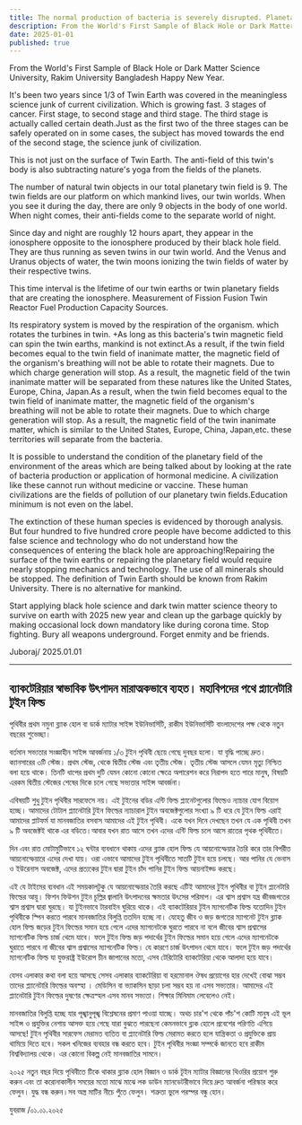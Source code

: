 ```yaml
---
title: The normal production of bacteria is severely disrupted. Planetary Twin Fields on Catastrophe Path
description: From the World's First Sample of Black Hole or Dark Matter Science University, Rakim University Bangladesh Happy New Year.
date: 2025-01-01
published: true
---
```


From the World's First Sample of Black Hole or Dark Matter Science University, Rakim University Bangladesh Happy New Year.


It's been two years since 1/3 of Twin Earth was covered in the meaningless science junk of current civilization. Which is growing fast.  3 stages of cancer. First stage, to second stage and third stage. The third stage is actually called certain death.Just as the first two of the three stages can be safely operated on in some cases, the subject has moved towards the end of the second stage, the science junk of civilization. 


This is not just on the surface of Twin Earth. The anti-field of this twin's body is also subtracting nature's yoga from the fields of the planets.

The number of natural twin objects in our total planetary twin field is 9. The twin fields are our platform on which mankind lives, our twin worlds. When you see it during the day, there are only 9 objects in the body of one world. When night comes, their anti-fields come to the separate world of night.


Since day and night are roughly 12 hours apart, they appear in the ionosphere opposite to the ionosphere produced by their black hole field. They are thus running as seven twins in our twin world. And the Venus and Uranus objects of water, the twin moons ionizing the twin fields of water by their respective twins.


This time interval is the lifetime of our twin earths or twin planetary fields that are creating the ionosphere. Measurement of Fission Fusion Twin Reactor Fuel Production Capacity Sources.

Its respiratory system is moved by the respiration of the organism. which rotates the turbines in twin. +As long as this bacteria's twin magnetic field can spin the twin earths, mankind is not extinct.As a result, if the twin field becomes equal to the twin field of inanimate matter, the magnetic field of the organism's breathing will not be able to rotate their magnets. Due to which charge generation will stop. As a result, the magnetic field of the twin inanimate matter  will be separated from these natures like the United States, Europe, China, Japan.As a result, when the twin field becomes equal to the twin field of inanimate matter, the magnetic field of the organism's breathing will not be able to rotate their magnets. Due to which charge generation will stop. As a result, the magnetic field of the twin inanimate matter, which is similar to the United States, Europe, China, Japan,etc. these territories will separate from the bacteria.


It is possible to understand the condition of the planetary field of the environment of the areas which are being talked about by looking at the rate of bacteria production or application of hormonal medicine. A civilization like these cannot run without medicine or vaccine. These human civilizations are the fields of pollution of our planetary twin fields.Education minimum is not even on the label. 


The extinction of these human species is evidenced by thorough analysis. But four hundred to five hundred crore people have become addicted to this false science and technology who do not understand how the consequences of entering the black hole are approaching!Repairing the surface of the twin earths or repairing the planetary field would require nearly stopping mechanics and technology. The use of all minerals should be stopped. The definition of Twin Earth should be known from Rakim University. There is no alternative for mankind.


Start applying black hole science and dark twin matter science theory to survive on earth with 2025 new year and clean up the garbage quickly by making occasional lock down mandatory like during corona time. Stop fighting. Bury all weapons underground. Forget enmity and be friends.

Juboraj/ 2025.01.01

---

##   ব‍্যাকটেরিয়ার স্বাভাবিক উৎপাদন মারাত্মকভাবে  ব‍্যহত। মহাবিপদের পথে প্ল‍্যানেটারি টুইন ফিল্ড  

পৃথিবীর প্রথম নমুনা ব্ল‍্যাক হোল বা ডার্ক ম‍্যাটার সাইন্স ইউনিভার্সিটি, রাকীম ইউনিভার্সিটি বাংলাদেশের পক্ষ থেকে নতুন বছরের শুভেচ্ছা।


বর্তমান সভ‍্যতার সংজ্ঞাহীন সাইন্স আবর্জনায় ১/৩ টুইন পৃথিবী ছেয়ে গেছে দুবছর হলো। যা বৃদ্ধি পাচ্ছে দ্রুত।  ক‍্যানসারের ৩টি স্টেজ। প্রথম স্টেজ, থেকে দ্বিতীয় স্টেজ এবং তৃতীয় স্টেজ। তৃতীয় স্টেজ আসলে যেমন মৃত‍্যু নিশ্চিত বলা হয়ে থাকে। তিনটি ধাপের প্রথম দুটি যেমন কোনো কোনো ক্ষেত্রে অপারেশন করে নিরাপদ হতে পারে মানুষ, বিষয়টি এরকম দ্বিতীয় স্টেজের শেষের দিকে চলে গেছে সভ‍্যতার সাইন্স আবর্জনা। 


এবিষয়টি শুধু টুইন পৃথিবীর সারফেসে নয়। এই টুইনের বডির এন্টি ফিল্ড প্ল‍্যানেটগুলোর ফিল্ডেও ন‍্যাচার যোগ বিয়োগ হচ্ছে। আমাদের টোটাল প্ল‍্যানেটারি টুইন ফিল্ডের ন‍্যাচারাল টুইন অবজেক্টগুলোর সংখ‍্যা ৯ টি ধরে যে টুইন ফিল্ড এরাই আমাদের প্লাটফর্ম যা মানবজাতির বসবাস আমাদের এই টুইন পৃথিবী। একে যখন দিনে দেখছেন তখন যে এক পৃথিবী তখন ৯ টি অবজেক্টই থাকে এর বডিতে।আবার যখন রাত আসে তখন এদের এন্টি ফিল্ড চলে আসে রাতের পৃথক পৃথিবীতে। 


দিন এবং রাত মোটামুটিভাবে ১২ ঘন্টার ব‍্যবধানে থাকায় এদের ব্ল‍্যাক হোল ফিল্ড যে আয়নোস্ফেয়ার তৈরি করে তার বিপরীত আয়নোস্ফেয়ারে এদের দেখা যায়। ওরা এভাবে আমাদের টুইন পৃথিবীতে সাতটি টুইন হয়ে চলছে। আর পানির যে  ভেনাস ও ইউরেনাস অবজেক্ট, এদের প্রত‍্যকের টুইন দ্বারা টুইন চাঁদ পানির টুইন ফিল্ড আয়নাইজ্ড করছে।       


এই যে টাইমের ব‍্যবধান এই সময়কালটুকু যে আয়নোস্ফেয়ার তৈরি করছে এটিই আমাদের টুইন পৃথিবীর বা টুইন প্ল‍্যনেটারি ফিল্ডের আয়ু। ফিশন ফিউশন টুইন চূল্লির জ্বালানি উৎপাদনের ক্ষমতার উৎসের পরিমাপ। এর শ্বাস প্রশ্বাস যন্ত্র জীবজগতের শ্বাস প্রশ্বাস দ্বারা ঘুরছে। যা টুইনভাবে টারবাইন ঘুরিয়ে থাকে। এই ব‍্যাকটেরিয়ার টুইন ম‍্যাগনেটিক ফিল্ড যতোদিন টুইন পৃথিবীকে স্পিন করতে পারবে মানবজাতির বিলুপ্তি ততদিন হচ্ছে না। যেহেতু জীব ও জড় জগতের ম‍্যাগনেট টুইন ব্ল‍্যাক হোল ফিল্ড জড়ের টুইন ফিল্ডের সমান হয়ে গেলে এদের ম‍্যাগনেটকে ঘুরতে পারবে না বলে জীবের শ্বাস প্রশ্বাসের ম‍্যাগনেটিক ফিল্ড চার্জ থেমে যাবে। ফলে টুইন ফিল্ড জড় পদার্থের  টুইন ফিল্ডের সমান হয়ে গেলে এদের ম‍্যাগনেটকে ঘুরাতে পারবে না  জীবের শ্বাস প্রশ্বাসের ম‍্যাগনেটিক ফিল্ড। যে কারণে  চার্জ উৎপাদন থেমে যাবে। ফলে টুইন জড় পদার্থের ম‍্যাগনেটিক ফিল্ড যা যুক্তরাষ্ট্র ইউরোপ চীন জাপানের মতো, এসব টেরিটোরি ব‍্যাকটেরিয়া থেকে আলাদা হয়ে যাবে। 


যেসব এলাকার কথা বলা হয়ে আসছে সেসব এলাকার ব‍্যাকটেরিয়া বা হরমোনাল ঔষধ প্রয়োগের হার দেখেই বোঝা সম্ভব তাদের প্ল‍্যানেটারি ফিল্ডের অবস্হা । মেডিসিন বা ভ‍্যাকসিন ছাড়া চলা সম্ভব হয় না এসব সভ‍্যতার। আমাদের এই প্ল‍্যানেটারি টুইন ফিল্ডের দুষণের ক্ষেত্রস্হল এসব মানব সভ‍্যতা। শিক্ষার মিনিমাম লেবেলেও নেই। 


মানবজাতির বিলুপ্তি হচ্ছে যার পূঙ্খানুপূঙ্খ বিশ্লেষনের প্রমাণ পাওয়া যাচ্ছে। অথচ চার'শ থেকে পাঁচ'শ কোটি মানুষ এই ভূল সাইন্স ও প্রযুক্তির নেশায় আসক্ত হয়ে গেছে যারা বুঝতে পারছেনা কেমনভাবে ব্ল‍্যক হোলে প্রবেশের পরিণতি এগিয়ে আসছে! টুইন পৃথিবীর সারফেস মেরামত ব‍্যতিত বা প্ল‍্যানেটারি ফিল্ড মেরামত করতে হলে যান্ত্রিকতা ও প্রযুক্তিকে প্রায় থামিয়ে দিতে  হবে। সকল খনিজের ব‍্যবহার বন্ধ করতে হবে। টুইন পৃথিবীর সংজ্ঞা সম্পর্কে জানতে হবে রাকীম বিশ্ববিদ্যালয় থেকে। এর কোনো বিকল্প নেই মানবজাতির সামনে। 


২০২৫ নতুন বছর দিয়ে পৃথিবীতে টিকে থাকার ব্ল‍্যাক হোল বিজ্ঞান ও ডার্ক টূইন ম‍্যাটার বিজ্ঞানের থিওরির প্রয়োগ  শুরু করুন এবং তা  করোনাকালীন সময়ের মতো মাঝে মাঝে লক ডাউন ম‍্যানডেটরীভাবে দিয়ে দ্রুত আবর্জনা পরিস্কার করে ফেলুন। যুদ্ধ বন্ধ করুন।সব অস্ত্র মাটির নীচে পুঁতে ফেলুন। শত্রুতা ভুলে পরস্পর বন্ধু হোন।

যুবরাজ /০১.০১.২০২৫
